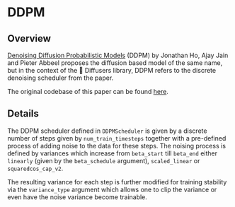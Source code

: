 # DDPM

## Overview

[Denoising Diffusion Probabilistic Models](https://arxiv.org/abs/2006.11239) 
 (DDPM) by Jonathan Ho, Ajay Jain and Pieter Abbeel proposes the diffusion based model of the same name, but in the context of the 🤗 Diffusers library, DDPM refers to the discrete denoising scheduler from the paper.

 The original codebase of this paper can be found [here](https://github.com/hojonathanho/diffusion).


 ## Details

 The DDPM scheduler defined in `DDPMScheduler` is given by a discrete number of steps given by `num_train_timesteps` together with a pre-defined process of adding noise to the data for these steps. The noising process is defined by variances which increase from  `beta_start` till `beta_end` either `linearly` (given by the `beta_schedule` argument), `scaled_linear`  or `squaredcos_cap_v2`. 

The resulting variance for each step is further modified for training stability via the `variance_type` argument which allows one to clip the variance or even have the noise variance become trainable.

